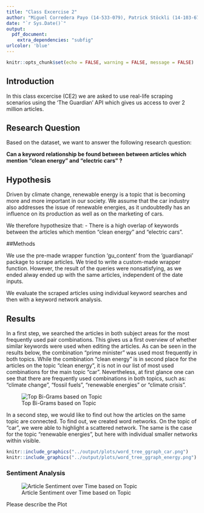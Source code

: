 ```yaml
---
title: "Class Excercise 2"
author: "Miguel Corredera Payo (14-533-079), Patrick Stöckli (14-103-675), Tobias Hoesli (17-494-659)"
date: "`r Sys.Date()`"
output:
  pdf_document:
    extra_dependencies: "subfig"
urlcolor: 'blue'
---
```


```r
knitr::opts_chunk$set(echo = FALSE, warning = FALSE, message = FALSE)
```

## Introduction

In this class excercise (CE2) we are asked to use real-life scraping scenarios using the 'The Guardian' API which gives us access to over 2 million articles.

## Research Question

Based on the dataset, we want to answer the following research question:

**Can a keyword relationship be found between between articles which mention "clean energy" and "electric cars" ?**

## Hypothesis

Driven by climate change, renewable energy is a topic that is becoming more and more important in our society. We assume that the car industry also addresses the issue of renewable energies, as it undoubtedly has an influence on its production as well as on the marketing of cars.

We therefore hypothesize that:
- There is a high overlap of keywords between the articles which mention "clean energy" and "electric cars". 

##Methods

<!-- The topic of renewable energies is receiving more and more attention in the press. As well is private transport  as it plays a major role in climate change. Accordingly, the Guardian API comes in handy to scrape the articles related to the above mentioned topics. The data gained from the scrape will afterwards be evaluated fist by individual keyword searches and then with a keyword network analysis. -->

We use the pre-made wrapper function 'gu_content' from the 'guardianapi' package to scrape articles. We tried to write a custom-made wrapper function. However, the result of the queries were nonsatisfying, as we ended alway ended up with the same articles, independent of the date inputs.   

We evaluate the scraped articles using individual keyword searches and then with a keyword network analysis.

## Results

In a first step, we searched the articles in both subject areas for the most frequently used pair combinations. This gives us a first overview of whether similar keywords were used when editing the articles.
As can be seen in the results below, the combination "prime minister" was used most frequently in both topics. While the combination "clean energy" is in second place for the articles on the topic "clean energy", it is not in our list of most used combinations for the main topic "car". Nevertheless, at first glance one can see that there are frequently used combinations in both topics, such as: "climate change", "fossil fuels", "renewable energies" or "climate crisis".

![Top Bi-Grams based on Topic](../output/plots/top_word_pairs_combined.png)

In a second step, we would like to find out how the articles on the same topic are connected. To find out, we created word networks.  On the topic of "car", we were able to highlight a scattered network. The same is the case for the topic "renewable energies", but here with individual smaller networks within visible. 

```r

knitr::include_graphics("../output/plots/word_tree_ggraph_car.png")
knitr::include_graphics("../output/plots/word_tree_ggraph_energy.png")

```

\newpage

### Sentiment Analysis

![Article Sentiment over Time based on Topic](../output/plots/sentiment_over_time_combined.png)

Please describe the Plot


<!-- ![Word Tree Topic: Electric Car](../output/plots/word_tree_ggraph_car.png)

![Word Tree Topic: Renewable Energy](../output/plots/word_tree_ggraph_energy.png) -->
